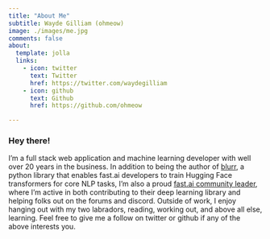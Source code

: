 ```yaml
---
title: "About Me"
subtitle: Wayde Gilliam (ohmeow)
image: ./images/me.jpg
comments: false
about:
  template: jolla
  links:
    - icon: twitter
      text: Twitter
      href: https://twitter.com/waydegilliam
    - icon: github
      text: Github
      href: https://github.com/ohmeow

---
```


### Hey there!

I'm a full stack web application and machine learning developer with well over 20 years in the business. In addition to being the author of [blurr](https://ohmeow.github.io/blurr/), a python library that enables fast.ai developers to train Hugging Face transformers for core NLP tasks, I'm also a proud [fast.ai community leader](https://forums.fast.ai/u/wgpubs/summary), where I'm active in both contributing to their deep learning library and helping folks out on the forums and discord. Outside of work, I enjoy hanging out with my two labradors, reading, working out, and above all else, learning.  Feel free to give me a follow on twitter or github if any of the above interests you.

